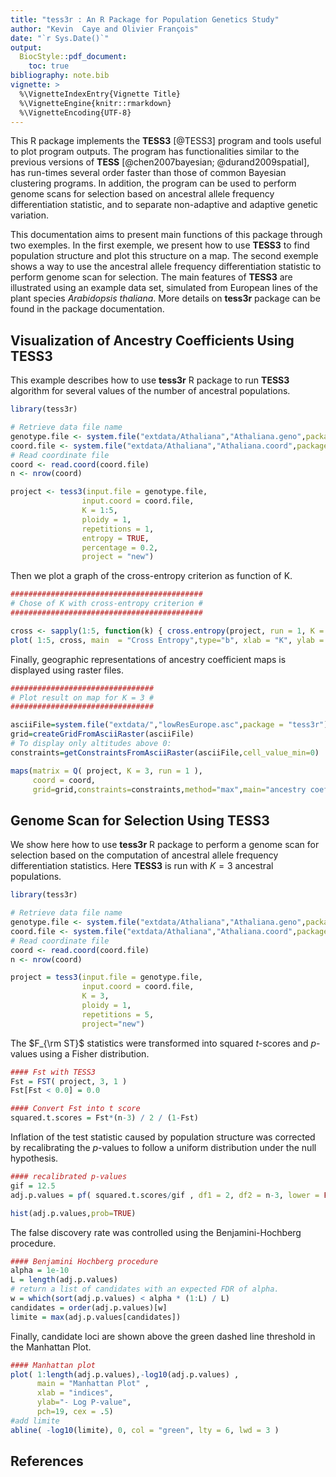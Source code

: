 ```yaml
---
title: "tess3r : An R Package for Population Genetics Study"
author: "Kevin  Caye and Olivier François"
date: "`r Sys.Date()`"
output:
  BiocStyle::pdf_document:
    toc: true
bibliography: note.bib
vignette: >
  %\VignetteIndexEntry{Vignette Title}
  %\VignetteEngine{knitr::rmarkdown}
  %\VignetteEncoding{UTF-8}
---
```


  This R package implements the **TESS3** [@TESS3] program and tools useful to plot program outputs. The program has functionalities similar to the previous versions of **TESS** [@chen2007bayesian; @durand2009spatial], has run-times several order faster than those of common Bayesian clustering programs. In addition, the program can be used to perform genome scans for selection based on ancestral allele frequency differentiation statistic, and to separate non-adaptive and adaptive genetic variation.

  This documentation aims to present main functions of this package through two exemples. In the first exemple, we present how to use **TESS3** to find population structure and plot this structure on a map. The second exemple shows a way to use the ancestral allele frequency differentiation statistic to perform genome scan for selection. The main features of **TESS3** are illustrated using an example data set, simulated from European lines of the plant species *Arabidopsis thaliana*. More details on **tess3r** package can be found in the package documentation.

## Visualization of Ancestry Coefficients Using **TESS3**



This example describes how to use **tess3r** R package to run **TESS3** algorithm for several values of the number of ancestral
populations.
```r
library(tess3r)

# Retrieve data file name
genotype.file <- system.file("extdata/Athaliana","Athaliana.geno",package = "tess3r")
coord.file <- system.file("extdata/Athaliana","Athaliana.coord",package = "tess3r")
# Read coordinate file
coord <- read.coord(coord.file)
n <- nrow(coord)

project <- tess3(input.file = genotype.file, 
                input.coord = coord.file, 
                K = 1:5, 
                ploidy = 1,
                repetitions = 1, 
                entropy = TRUE,
                percentage = 0.2,
                project = "new")


```


Then we plot a graph of the cross-entropy criterion as function of K. 
```r
###########################################
# Chose of K with cross-entropy criterion #
###########################################

cross <- sapply(1:5, function(k) { cross.entropy(project, run = 1, K = k) })
plot( 1:5, cross, main  = "Cross Entropy",type="b", xlab = "K", ylab = "cross entropy" )
```


Finally, geographic representations of ancestry coefficient maps is displayed using raster files.
```r
################################
# Plot result on map for K = 3 #
################################

asciiFile=system.file("extdata/","lowResEurope.asc",package = "tess3r")
grid=createGridFromAsciiRaster(asciiFile)
# To display only altitudes above 0:
constraints=getConstraintsFromAsciiRaster(asciiFile,cell_value_min=0)

maps(matrix = Q( project, K = 3, run = 1 ),
     coord = coord,
     grid=grid,constraints=constraints,method="max",main="ancestry coefficient with K = 3")
```


## Genome Scan for Selection Using **TESS3**

We show here how to use **tess3r** R package to perform a genome scan for selection based on the
computation of ancestral allele frequency differentiation statistics. Here **TESS3** is run with $K = 3$ ancestral
populations. 
```r
library(tess3r)

# Retrieve data file name
genotype.file <- system.file("extdata/Athaliana","Athaliana.geno",package = "tess3r")
coord.file <- system.file("extdata/Athaliana","Athaliana.coord",package = "tess3r")
# Read coordinate file
coord <- read.coord(coord.file)
n <- nrow(coord)

project = tess3(input.file = genotype.file, 
                input.coord = coord.file, 
                K = 3, 
                ploidy = 1,
                repetitions = 5,
                project="new")

```


The $F_{\rm ST}$ statistics were transformed into squared $t$-scores and $p$-values using a Fisher distribution.
```r

#### Fst with TESS3 
Fst = FST( project, 3, 1 )
Fst[Fst < 0.0] = 0.0

#### Convert Fst into t score
squared.t.scores = Fst*(n-3) / 2 / (1-Fst)
```

Inflation of the test statistic caused by population structure was corrected by recalibrating the $p$-values to follow a uniform distribution under the null hypothesis. 
```r

#### recalibrated p-values
gif = 12.5
adj.p.values = pf( squared.t.scores/gif , df1 = 2, df2 = n-3, lower = FALSE )

hist(adj.p.values,prob=TRUE)
```

The false discovery rate was controlled using the Benjamini-Hochberg procedure.
```r
#### Benjamini Hochberg procedure
alpha = 1e-10
L = length(adj.p.values)
# return a list of candidates with an expected FDR of alpha.
w = which(sort(adj.p.values) < alpha * (1:L) / L)
candidates = order(adj.p.values)[w]
limite = max(adj.p.values[candidates])
```


Finally, candidate loci are shown above the green dashed line threshold in the Manhattan Plot.
```r

#### Manhattan plot 
plot( 1:length(adj.p.values),-log10(adj.p.values) , 
      main = "Manhattan Plot" , 
      xlab = "indices", 
      ylab="- Log P-value", 
      pch=19, cex = .5) 
#add limite
abline( -log10(limite), 0, col = "green", lty = 6, lwd = 3 )
```



## References



